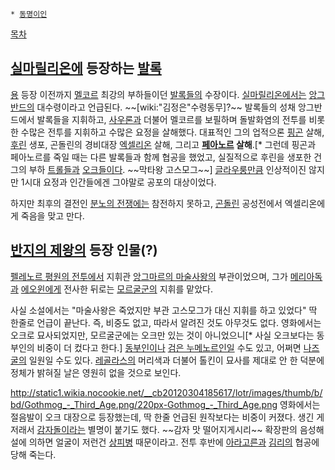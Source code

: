  * [[동명이인]]

[[목차]]

== [[실마릴리온]]에 등장하는 [[발록]] ==
[[용(반지의 제왕)|용]] 등장 이전까지 [[멜코르]] 최강의 부하들이던 [[발록]]들의 수장이다. [[실마릴리온]]에서는 [[앙그반드]]의 대수령이라고 언급된다. ~~[wiki:"김정은"수령동무]?~~ 발록들의 성채 앙그반드에서 발록들을 지휘하고, [[사우론]]과 더불어 멜코르를 보필하며 돌발화염의 전투를 비롯한 수많은 전투를 지휘하고 수많은 요정을 살해했다. 대표적인 그의 업적으론 [[핑곤]] 살해, [[후린]] 생포, 곤돌린의 경비대장 [[엑셀리온]] 살해, 그리고 '''[[페아노르]] 살해'''.[* 그런데 핑곤과 페아노르를 죽일 때는 다른 발록들과 함께 협공을 했었고, 실질적으로 후린을 생포한 건 그의 부하 [[트롤]]들과 [[오크]]들이다. ~~막타왕 고스모그~~] [[글라우룽]]만큼 인상적이진 않지만 1시대 요정과 인간들에겐 그야말로 공포의 대상이었다.

하지만 최후의 결전인 [[분노의 전쟁]]에는 참전하지 못하고, [[곤돌린]] 공성전에서 엑셀리온에게 죽음을 맞고 만다.

== [[반지의 제왕]]의 등장 인물(?) ==
[[펠레노르 평원의 전투]]에서 지휘관 [[앙그마르의 마술사왕]]의 부관이었으며, 그가 [[메리아독]]과 [[에오윈]]에게 전사한 뒤로는 [[미나스 모르굴|모르굴]]군의 지휘를 맡았다.

사실 소설에서는 "마술사왕은 죽었지만 부관 고스모그가 대신 지휘를 하고 있었다" 딱 한줄로 언급이 끝난다. 즉, 비중도 없고, 따라서 알려진 것도 아무것도 없다. 영화에서는 오크로 묘사되었지만, 모르굴군에는 오크만 있는 것이 아니었으니[* 사실 오크보다는 동부인의 비중이 더 컸다고 한다.] [[동부인]]이나 [[검은 누메노르인]]일 수도 있고, 어쩌면 [[나즈굴]]의 일원일 수도 있다. [[레골라스]]의 머리색과 더불어 톨킨이 묘사를 제대로 안 한 덕분에 정체가 밝혀질 날은 영원히 없을 것으로 보인다.

http://static1.wikia.nocookie.net/__cb20120304185617/lotr/images/thumb/b/bd/Gothmog_-_Third_Age.png/220px-Gothmog_-_Third_Age.png
영화에서는 절음발이 오크 대장으로 등장했는데, 딱 한줄 언급된 원작보다는 비중이 커졌다. 생긴 게 저래서 [[감자]]돌이라는 별명이 붙기도 했다. ~~감자 맛 떨어지게시리~~ 확장판의 음성해설에 의하면 얼굴이 저런건 [http://grandissue.tistory.com/entry/반지의-제왕-감독판-블루레이-dvd-비하인드-스토리-왕의-귀환-11 상피병] 때문이라고. 전투 후반에 [[아라고른]]과 [[김리]]의 협공에 당해 죽는다.
